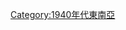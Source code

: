 {{Portal|東南亞|年}}

{{yearcat}}
{{year by category
|m=1
|c=9
|d=4
|y=5
|cat=東南亞
|sortkey=in Southeast Asia
|parent=依年份劃分的20世紀東南亞
|subcat=1945年亞洲
}}

[[Category:1940年代東南亞|Category:1940年代東南亞]]